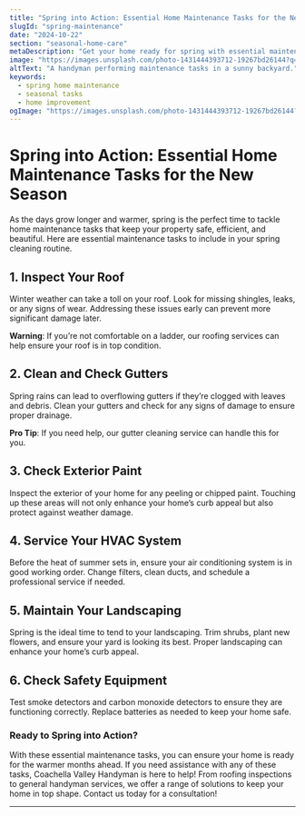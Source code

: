 ```yaml
---
title: "Spring into Action: Essential Home Maintenance Tasks for the New Season"
slugId: "spring-maintenance"
date: "2024-10-22"
section: "seasonal-home-care"
metaDescription: "Get your home ready for spring with essential maintenance tasks. Keep your property safe, efficient, and beautiful all season long."
image: "https://images.unsplash.com/photo-1431444393712-19267bd26144?q=80&w=2666&auto=format&fit=crop&ixlib=rb-4.0.3&ixid=M3wxMjA3fDB8MHxwaG90by1wYWdlfHx8fGVufDB8fHx8fA%3D%3D"  # Update with the appropriate image slug
altText: "A handyman performing maintenance tasks in a sunny backyard."
keywords:
  - spring home maintenance
  - seasonal tasks
  - home improvement
ogImage: "https://images.unsplash.com/photo-1431444393712-19267bd26144?q=80&w=2666&auto=format&fit=crop&ixlib=rb-4.0.3&ixid=M3wxMjA3fDB8MHxwaG90by1wYWdlfHx8fGVufDB8fHx8fA%3D%3D"  # Update with the appropriate image slug
---
```


# Spring into Action: Essential Home Maintenance Tasks for the New Season

As the days grow longer and warmer, spring is the perfect time to tackle home maintenance tasks that keep your property safe, efficient, and beautiful. Here are essential maintenance tasks to include in your spring cleaning routine.

## 1. Inspect Your Roof

Winter weather can take a toll on your roof. Look for missing shingles, leaks, or any signs of wear. Addressing these issues early can prevent more significant damage later.

**Warning**: If you’re not comfortable on a ladder, our roofing services can help ensure your roof is in top condition.

## 2. Clean and Check Gutters

Spring rains can lead to overflowing gutters if they’re clogged with leaves and debris. Clean your gutters and check for any signs of damage to ensure proper drainage.

**Pro Tip**: If you need help, our gutter cleaning service can handle this for you.

## 3. Check Exterior Paint

Inspect the exterior of your home for any peeling or chipped paint. Touching up these areas will not only enhance your home’s curb appeal but also protect against weather damage.

## 4. Service Your HVAC System

Before the heat of summer sets in, ensure your air conditioning system is in good working order. Change filters, clean ducts, and schedule a professional service if needed.

## 5. Maintain Your Landscaping

Spring is the ideal time to tend to your landscaping. Trim shrubs, plant new flowers, and ensure your yard is looking its best. Proper landscaping can enhance your home’s curb appeal.

## 6. Check Safety Equipment

Test smoke detectors and carbon monoxide detectors to ensure they are functioning correctly. Replace batteries as needed to keep your home safe.

### Ready to Spring into Action?

With these essential maintenance tasks, you can ensure your home is ready for the warmer months ahead. If you need assistance with any of these tasks, Coachella Valley Handyman is here to help! From roofing inspections to general handyman services, we offer a range of solutions to keep your home in top shape. Contact us today for a consultation!

---

